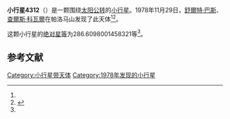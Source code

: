 {{Infobox planet
| bgcolour = #FFFFC0
| name = 4312 Knacke
| symbol = 
| image = 
| caption = 
| discovery = yes
| discovery_ref = 
| discoverer = [[舒爾特·巴斯|舒爾特·巴斯]]、[[查爾斯·科瓦爾|查爾斯·科瓦爾]]
| discovery_site = [[帕洛马山|帕洛马山]] 
| discovered = 1978年11月29日
| designations = yes
| mp_name = 
| named_after = 
| alt_names = 1978 WW11/ 1930 VK / 1982 YF5 / 1987 DF5 / 1989 WY
| mp_category = [[主带小行星|主带小行星]]
| orbit_ref = <ref name="a">[http://ssd.jpl.nasa.gov/sbdb.cgi?sstr=4312 4312 Knacke] {{Wayback|url=http://ssd.jpl.nasa.gov/sbdb.cgi?sstr=4312 |date=20201124004724 }}，小行星數據庫瀏覽器（JPL Small-Body Database Browser）－[[美国国家航空航天局|美国国家航空航天局]]喷气推进实验室</ref>
| epoch = 2456400.5 (2013年4月18日更新)
| aphelion = {{convert|2.746422649398635|AU|km|3|abbr=on|lk=out}}
| perihelion = {{convert|2.021016824936532|AU|km|3|abbr=on}}
| semimajor = {{convert|2.383719737167584|AU|km|3|abbr=on}}
| eccentricity = 0.152158371
| period = 1344.253623 [[日|日]]<br />3.68[[儒略年|儒略年]]
| avg_speed = 
| inclination = 4.428699667457391
| asc_node = 91.27531160819628
| mean_anomaly = 
| arg_peri = 286.6098001458321
| satellites = 
| physical_characteristics = yes
| dimensions = 
| mass = 
| density = 
| surface_grav = 
| escape_velocity = 
| sidereal_day = 
| axial_tilt = 
| pole_ecliptic_lat = 
| pole_ecliptic_lon = 
| albedo = 
| temperatures= 
| temp_name1 = 
| mean_temp_1 = 
| max_temp_1 = 
| temp_name2 = 
| max_temp_2 = 
| spectral_type = 
| abs_magnitude = 286.6098001458321
}}

'''小行星4312'''（{{lang-en|4312 Knacke}}）是一颗围绕[[太阳|太阳]][[公转|公转]]的[[小行星|小行星]]。1978年11月29日，[[舒爾特·巴斯|舒爾特·巴斯]]、[[查爾斯·科瓦爾|查爾斯·科瓦爾]]在帕洛马山发现了此天体<ref name="a" /><ref>{{cite news|title=小行星列表|url=http://cfa-www.harvard.edu/iau/lists/NumberedMPs.txt|accessdate=2013-07-08|newspaper=哈佛大学|archive-date=2008-05-17|archive-url=https://web.archive.org/web/20080517010638/http://cfa-www.harvard.edu/iau/lists/NumberedMPs.txt|dead-url=no}}</ref>。

这颗小行星的[[绝对星等|绝对星等]]为286.6098001458321等<ref name="a" />。

==参考文献==
{{reflist}}
{{Minor Planet Number|[[小行星4311|小行星4311]]|[[小行星4313|小行星4313]]}}

{{小天体}}

[[Category:小行星带天体|Category:小行星带天体]]
[[Category:1978年发现的小行星|Category:1978年发现的小行星]]

{{asteroid-stub}}